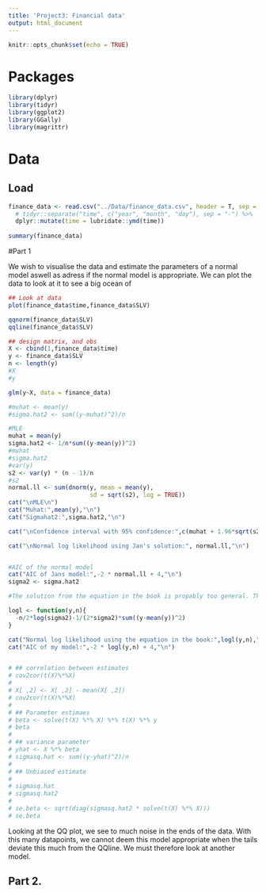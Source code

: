 ```yaml
---
title: 'Project3: Financial data'
output: html_document
---
```


```r
knitr::opts_chunk$set(echo = TRUE)
```

# Packages

```r
library(dplyr)
library(tidyr)
library(ggplot2)
library(GGally)
library(magrittr)
```


# Data

## Load
```r
finance_data <- read.csv("../Data/finance_data.csv", header = T, sep = ";") %>% 
  # tidyr::separate("time", c("year", "month", "day"), sep = "-") %>% 
  dplyr::mutate(time = lubridate::ymd(time)) 
  
summary(finance_data)

```

#Part 1

We wish to visualise the data and estimate the parameters of a normal model aswell as adress if the normal model is appropriate. We can plot the data to look at it to see a big ocean of
```r
## Look at data
plot(finance_data$time,finance_data$SLV)

qqnorm(finance_data$SLV)
qqline(finance_data$SLV)

## design matrix, and obs
X <- cbind(1,finance_data$time)
y <- finance_data$SLV
n <- length(y)
#X
#y

glm(y~X, data = finance_data)

#muhat <- mean(y)
#sigma.hat2 <- sum((y-muhat)^2)/n

#MLE
muhat = mean(y)
sigma.hat2 <- 1/n*sum((y-mean(y))^2)
#muhat
#sigma.hat2
#var(y)
s2 <- var(y) * (n - 1)/n 
#s2
normal.ll <- sum(dnorm(y, mean = mean(y),
                       sd = sqrt(s2), log = TRUE))
cat("\nMLE\n")
cat("Muhat:",mean(y),"\n")
cat("Sigmahat2:",sigma.hat2,"\n")

cat("\nConfidence interval with 95% confidence:",c(muhat + 1.96*sqrt(s2)/sqrt(n),muhat - 1.96*sqrt(s2)/sqrt(n)),"\n")

cat("\nNormal log likelihood using Jan's solution:", normal.ll,"\n")


#AIC of the normal model
cat("AIC of Jans model:",-2 * normal.ll + 4,"\n")
sigma2 <- sigma.hat2

#The solution from the equation in the book is propably too general. The solution provided by Jan in his examples prints the same AIC when computed as using R's normal "gml" function, which makes us belive that we will have to fit the normal model using the dnorm instead of trying to write out the equation from the book. (pg. 90)

logl <- function(y,n){
  -n/2*log(sigma2)-1/(2*sigma2)*sum((y-mean(y))^2)
}

cat("Normal log likelihood using the equation in the book:",logl(y,n),"\n")
cat("AIC of my model:",-2 * logl(y,n) + 4,"\n")


# ## correlation between estimates
# cov2cor(t(X)%*%X)
# 
# X[ ,2] <- X[ ,2] - mean(X[ ,2])
# cov2cor(t(X)%*%X)
# 
# ## Parameter estimaes
# beta <- solve(t(X) %*% X) %*% t(X) %*% y
# beta
# 
# ## variance parameter
# yhat <- X %*% beta
# sigmasq.hat <- sum((y-yhat)^2)/n
# 
# ## Unbiased estimate
# 
# sigmasq.hat
# sigmasq.hat2
# 
# se.beta <- sqrt(diag(sigmasq.hat2 * solve(t(X) %*% X)))
# se.beta
```
Looking at the QQ plot, we see to much noise in the ends of the data. With this many datapoints, we cannot deem this model appropriate when the tails deviate this much from the QQline. We must therefore look at another model.

## Part 2. 
